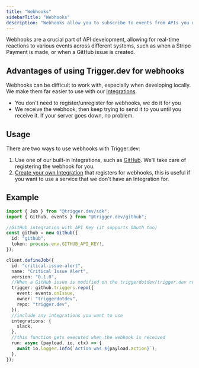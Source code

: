 ```yaml
---
title: "Webhooks"
sidebarTitle: "Webhooks"
description: "Webhooks allow you to subscribe to events from APIs you use."
---
```


Webhooks are a crucial part of API development, allowing for real-time reactions to various events across different systems, such as when a Stripe Payment is made, or when a GitHub issue is created.

## Advantages of using Trigger.dev for webhooks

Webhooks can be difficult to work with, especially when developing locally. We make them far easier to use with our [Integrations](/integrations).

- You don't need to register/unregister for webhooks, we do it for you
- We receive the webhook, then keep trying to send it to you until you receive it. If your server goes down, no problem.

## Usage

There are two ways to use webhooks with Trigger.dev:

1. Use one of our built-in Integrations, such as [GitHub](/integrations/apis/github). We'll take care of registering the webhook for you.
2. [Create your own Integration](/integrations/create) that registers for webhooks, this is useful if you want to use a service that we don't have an Integration for.

## Example

```ts Github
import { Job } from "@trigger.dev/sdk";
import { Github, events } from "@trigger.dev/github";

//GitHub integration with API Key (it supports OAuth too)
const github = new Github({
  id: "github",
  token: process.env.GITHUB_API_KEY!,
});

client.defineJob({
  id: "critical-issue-alert",
  name: "Critical Issue Alert",
  version: "0.1.0",
  //When a GitHub issue is modified on the triggerdotdev/trigger.dev repo
  trigger: github.triggers.repo({
    event: events.onIssue,
    owner: "triggerdotdev",
    repo: "trigger.dev",
  }),
  //include any integrations you want to use
  integrations: {
    slack,
  },
  //this function gets executed when the webhook is received
  run: async (payload, io, ctx) => {
    await io.logger.info(`Action was ${payload.action}`);
  },
});
```
